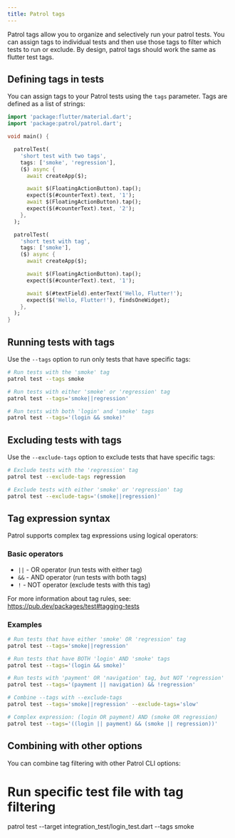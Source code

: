 ```yaml
---
title: Patrol tags
---
```


Patrol tags allow you to organize and selectively run your patrol tests. You can assign tags to individual tests and then use those tags to filter which tests to run or exclude.
By design, patrol tags should work the same as flutter test tags.

## Defining tags in tests

You can assign tags to your Patrol tests using the `tags` parameter. Tags are defined as a list of strings:

```dart title="integration_test/example_test.dart"
import 'package:flutter/material.dart';
import 'package:patrol/patrol.dart';

void main() {

  patrolTest(
    'short test with two tags',
    tags: ['smoke', 'regression'],
    ($) async {
      await createApp($);

      await $(FloatingActionButton).tap();
      expect($(#counterText).text, '1');
      await $(FloatingActionButton).tap();
      expect($(#counterText).text, '2');
    },
  );

  patrolTest(
    'short test with tag',
    tags: ['smoke'],
    ($) async {
      await createApp($);

      await $(FloatingActionButton).tap();
      expect($(#counterText).text, '1');

      await $(#textField).enterText('Hello, Flutter!');
      expect($('Hello, Flutter!'), findsOneWidget);
    },
  );
}
```

## Running tests with tags

Use the `--tags` option to run only tests that have specific tags:

```bash
# Run tests with the 'smoke' tag
patrol test --tags smoke

# Run tests with either 'smoke' or 'regression' tag
patrol test --tags='smoke||regression'

# Run tests with both 'login' and 'smoke' tags
patrol test --tags='(login && smoke)'
```

## Excluding tests with tags

Use the `--exclude-tags` option to exclude tests that have specific tags:

```bash
# Exclude tests with the 'regression' tag
patrol test --exclude-tags regression

# Exclude tests with either 'smoke' or 'regression' tag
patrol test --exclude-tags='(smoke||regression)'
```

## Tag expression syntax

Patrol supports complex tag expressions using logical operators:

### Basic operators

- `||` - OR operator (run tests with either tag)
- `&&` - AND operator (run tests with both tags)
- `!` - NOT operator (exclude tests with this tag)

For more information about tag rules, see: https://pub.dev/packages/test#tagging-tests

### Examples

```bash
# Run tests that have either 'smoke' OR 'regression' tag
patrol test --tags='smoke||regression'

# Run tests that have BOTH 'login' AND 'smoke' tags
patrol test --tags='(login && smoke)'

# Run tests with 'payment' OR 'navigation' tag, but NOT 'regression'
patrol test --tags='(payment || navigation) && !regression'

# Combine --tags with --exclude-tags
patrol test --tags='smoke||regression' --exclude-tags='slow'

# Complex expression: (login OR payment) AND (smoke OR regression)
patrol test --tags='((login || payment) && (smoke || regression))'
```

## Combining with other options

You can combine tag filtering with other Patrol CLI options:

# Run specific test file with tag filtering
patrol test --target integration_test/login_test.dart --tags smoke
```